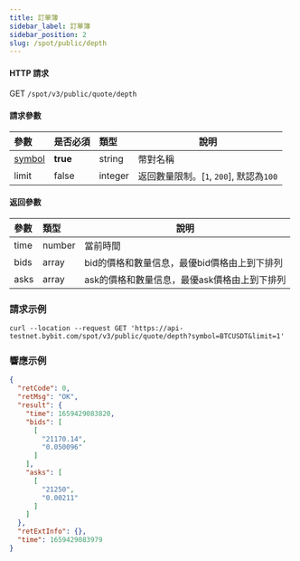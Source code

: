 ```yaml
---
title: 訂單簿
sidebar_label: 訂單簿
sidebar_position: 2
slug: /spot/public/depth
---
```


#### HTTP 請求
GET <code>/spot/v3/public/quote/depth</code>

#### 請求參數
| 參數 | 是否必須 | 類型 | 說明|
|:----- |:-------|:-----|------ |
|[symbol](../enum#symbol) | **true** | string | 幣對名稱 |
|limit | false | integer | 返回數量限制。[`1`, `200`], 默認為`100`  |

#### 返回參數
| 參數 | 類型 | 說明|
|:----- |:-----|----- |
| time | number | 當前時間 |
| bids | array | bid的價格和數量信息，最優bid價格由上到下排列 |
| asks | array | ask的價格和數量信息，最優ask價格由上到下排列 |

### 請求示例

```http
curl --location --request GET 'https://api-testnet.bybit.com/spot/v3/public/quote/depth?symbol=BTCUSDT&limit=1'
```

### 響應示例

```json
{
  "retCode": 0,
  "retMsg": "OK",
  "result": {
    "time": 1659429083820,
    "bids": [
      [
        "21170.14",
        "0.050096"
      ]
    ],
    "asks": [
      [
        "21250",
        "0.00211"
      ]
    ]
  },
  "retExtInfo": {},
  "time": 1659429083979
}
```
